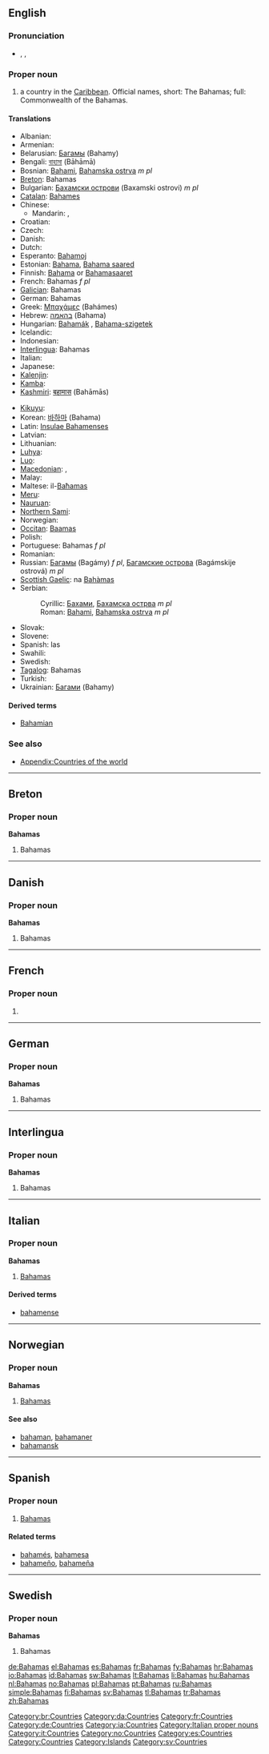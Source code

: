 {{also|Bahama's|bahamas}}
==English==
{{wikipedia}}

===Pronunciation===
* {{enPR|bə-hä'-məz}}, {{IPA|/bə.ˈhɑː.məz/}}, {{SAMPA|/b@."hA:.m@z/}}

===Proper noun===
{{en-proper noun}}

# a country in the [[Caribbean]]. Official names, short: The Bahamas; full: Commonwealth of the Bahamas.

====Translations====
{{trans-top|country in the Caribbean}}
* Albanian: {{t-|sq|Bahama|xs=Albanian}}
* Armenian: {{t-|hy|Բահամներ|tr=Bahamner}}
* Belarusian: [[Багамы]] (Bahamy) {{p}}
* Bengali: [[বাহামা]] (Bāhāmā)
* Bosnian: [[Bahami]], [[Bahamska ostrva]] ''m pl''
* [[Breton]]: Bahamas
* Bulgarian: [[Бахамски острови]] (Baxamski ostrovi) ''m pl''
* [[Catalan]]: [[Bahames]] {{p}}
* Chinese:
** Mandarin: {{t-|cmn|巴哈馬|sc=Hani}}, {{t-|cmn|巴哈马|tr=Bāhāmǎ|sc=Hani}}
* Croatian: {{t+|hr|Bahami|p}}
* Czech: {{t+|cs|Bahamy|f|p}}
* Danish: {{t-|da|Bahamas}}
* Dutch: {{t+|nl|Bahama's|p}}
* Esperanto: [[Bahamoj]] {{p}}
* Estonian: [[Bahama]], [[Bahama saared]]
* Finnish: [[Bahama]] or [[Bahamasaaret]] {{p}}
* French: Bahamas ''f pl''
* [[Galician]]: Bahamas {{f|p}}
* German: Bahamas {{p}}
* Greek: [[Μπαχάμες]] (Bahámes)
* Hebrew: [[בהאמה]] (Bahama) {{f}}
* Hungarian: [[Bahamák]] {{p}}, [[Bahama-szigetek]] {{p}}
* Icelandic: {{t+|is|Bahamaeyjar}}
* Indonesian: {{t-|id|Bahama|xs=Indonesian}}
* [[Interlingua]]: Bahamas
* Italian: {{t-|it|Bahama|f}}
* Japanese: {{t-|ja|バハマ|tr=Bahama}}
* [[Kalenjin]]: {{tø|kln|Pahama}}
* [[Kamba]]: {{tø|kam|Mbaama}}
* [[Kashmiri]]: [[बहामास]] (Bahāmās)
{{trans-mid}}
* [[Kikuyu]]: {{tø|ki|Bahamas}}
* Korean: [[바하마]] (Bahama)
* Latin: [[Insulae Bahamenses]] {{f|p}}
* Latvian: {{t-|lv|Bahamas|xs=Latvian}}
* Lithuanian: {{t+|lt|Bahamos|xs=Lithuanian}}
* [[Luhya]]: {{tø|luy|Ebahama}}
* [[Luo]]: {{tø|luo|Bahamas}}
* [[Macedonian]]: {{t|mk|Бахами|p|tr=Bahámi}},  {{t|mk|Бахамски Острови|p|tr=Báhamski Óstrovi}}
* Malay: {{t-|ms|Bahamas|xs=Malay}}
* Maltese: il-[[Baħamas]]
* [[Meru]]: {{tø|mer|Bahama}}
* [[Nauruan]]: {{t-|na|Bahamas|xs=Nauruan}}
* [[Northern Sami]]: {{tø|se|Bahamas sullot}}
* Norwegian: {{t+|no|Bahamas}}
* [[Occitan]]: [[Baamas]] {{f|p}}
* Polish: {{t+|pl|Bahamy|p}}
* Portuguese: Bahamas ''f pl''
* Romanian: {{t-|ro|Bahamas}}
* Russian: [[Багамы]] (Bagámy) ''f pl'', [[Багамские острова]] (Bagámskije ostrová) ''m pl''
* [[Scottish Gaelic]]: na [[Bahàmas]]
* Serbian:
*: Cyrillic: [[Бахами]], [[Бахамска острва]] ''m pl''
*: Roman: [[Bahami]], [[Bahamska ostrva]] ''m pl''
* Slovak: {{t-|sk|Bahamy}}
* Slovene: {{t+|sl|Bahami}}
* Spanish: las {{t+|es|Bahamas|f|p}}
* Swahili: {{t+|sw|Bahama|xs=Swahili}}
* Swedish: {{t+|sv|Bahamas}}
* [[Tagalog]]: Bahamas
* Turkish: {{t+|tr|Bahamalar|p}}
* Ukrainian: [[Багами]] (Bahamy) {{p}}
{{trans-bottom}}

====Derived terms====
* [[Bahamian]]

===See also===
* [[Appendix:Countries of the world]]

----

==Breton==

===Proper noun===
'''Bahamas'''

# Bahamas

[[Category:br:Countries]]

----

==Danish==

===Proper noun===
'''Bahamas'''

# Bahamas

[[Category:da:Countries]]

----

==French==

===Proper noun===
{{infl|fr|proper noun}} {{f|p}}

# {{l|en|Bahamas}}

[[Category:fr:Countries]]

----

==German==

===Proper noun===
'''Bahamas''' {{p}}

# Bahamas

[[Category:de:Countries]]

----

==Interlingua==

===Proper noun===
'''Bahamas'''

# Bahamas

[[Category:ia:Countries]]

----

==Italian==
{{wikipedia|lang=it}}

===Proper noun===
'''Bahamas''' {{f}} {{p}}

# [[#English|Bahamas]]

====Derived terms====
* [[bahamense]]

[[Category:Italian proper nouns]]
[[Category:it:Countries]]

----

==Norwegian==

===Proper noun===
'''Bahamas'''

# [[#English|Bahamas]]

====See also====
* [[bahaman]], [[bahamaner]]
* [[bahamansk]]

[[Category:no:Countries]]

----

==Spanish==
{{wikipedia|lang=es}}

===Proper noun===
{{infl|es|proper noun|g=f|g2=p}}

# [[#English|Bahamas]]

====Related terms====
* [[bahamés]], [[bahamesa]]
* [[bahameño]], [[bahameña]]

[[Category:es:Countries]]

----

==Swedish==

===Proper noun===
'''Bahamas'''

# Bahamas

[[Category:Countries]]
[[Category:Islands]]
[[Category:sv:Countries]]

[[de:Bahamas]]
[[el:Bahamas]]
[[es:Bahamas]]
[[fr:Bahamas]]
[[fy:Bahamas]]
[[hr:Bahamas]]
[[io:Bahamas]]
[[id:Bahamas]]
[[sw:Bahamas]]
[[lt:Bahamas]]
[[li:Bahamas]]
[[hu:Bahamas]]
[[nl:Bahamas]]
[[no:Bahamas]]
[[pl:Bahamas]]
[[pt:Bahamas]]
[[ru:Bahamas]]
[[simple:Bahamas]]
[[fi:Bahamas]]
[[sv:Bahamas]]
[[tl:Bahamas]]
[[tr:Bahamas]]
[[zh:Bahamas]]